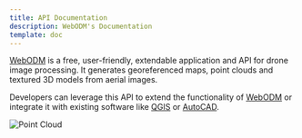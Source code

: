 ```yaml
---
title: API Documentation
description: WebODM's Documentation
template: doc
---
```


[WebODM](https://github.com/OpenDroneMap/WebODM) is a free, user-friendly, extendable application and API for drone image processing. It generates georeferenced maps, point clouds and textured 3D models from aerial images.

Developers can leverage this API to extend the functionality of [WebODM](https://github.com/OpenDroneMap/WebODM) or integrate it with existing software like [QGIS](http://www.qgis.org/) or [AutoCAD](http://www.autodesk.com/products/autocad/overview).

![Point Cloud](https://user-images.githubusercontent.com/1951843/174504771-b0bcfd29-3960-41f7-8d44-103b63050bd5.png)
